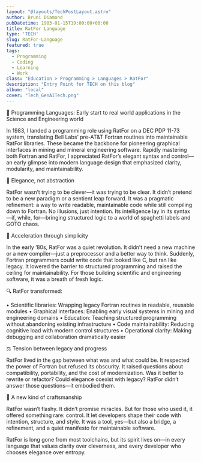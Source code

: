 ```yaml
---
layout: "@layouts/TechPostLayout.astro"
author: Bruni Diamond
pubDatetime: 1983-01-15T19:00:00+00:00
title: RatFor Language
type: 'TECH'
slug: RatFor-Language
featured: true
tags:
  - Programming
  - Coding
  - Learning
  - Work
class: "Education > Programming > Languages > RatFor"
description: "Entry Point for TECH on this blog"
album: "local"
cover: "Tech_GenAITech.png"
---
```

🌌 Programming Languages: Early start to real world applications in the Science and Engineering world

In 1983, I landed a programming role using RatFor on a DEC PDP 11-73 system, translating Bell Labs’ pre-AT&T Fortran routines into maintainable RatFor libraries. These became the backbone for pioneering graphical interfaces in mining and mineral engineering software. Rapidly mastering both Fortran and RatFor, I appreciated RatFor’s elegant syntax and control—an early glimpse into modern language design that emphasized clarity, modularity, and maintainability.

🧠 Elegance, not abstraction

RatFor wasn’t trying to be clever—it was trying to be clear. It didn’t pretend to be a new paradigm or a sentient leap forward. It was a pragmatic refinement: a way to write readable, maintainable code while still compiling down to Fortran. No illusions, just intention. Its intelligence lay in its syntax—if, while, for—bringing structured logic to a world of spaghetti labels and GOTO chaos.

🚀 Acceleration through simplicity

In the early ’80s, RatFor was a quiet revolution. It didn’t need a new machine or a new compiler—just a preprocessor and a better way to think. Suddenly, Fortran programmers could write code that looked like C, but ran like legacy. It lowered the barrier to structured programming and raised the ceiling for maintainability. For those building scientific and engineering software, it was a breath of fresh logic.

🔍 RatFor transformed:

•  Scientific libraries: Wrapping legacy Fortran routines in readable, reusable modules
•  Graphical interfaces: Enabling early visual systems in mining and engineering domains
•  Education: Teaching structured programming without abandoning existing infrastructure
•  Code maintainability: Reducing cognitive load with modern control structures
•  Operational clarity: Making debugging and collaboration dramatically easier

⚖️ Tension between legacy and progress

RatFor lived in the gap between what was and what could be. It respected the power of Fortran but refused its obscurity. It raised questions about compatibility, portability, and the cost of modernization. Was it better to rewrite or refactor? Could elegance coexist with legacy? RatFor didn’t answer those questions—it embodied them.

🌱 A new kind of craftsmanship

RatFor wasn’t flashy. It didn’t promise miracles. But for those who used it, it offered something rare: control. It let developers shape their code with intention, structure, and style. It was a tool, yes—but also a bridge, a refinement, and a quiet manifesto for maintainable software.

RatFor is long gone from most toolchains, but its spirit lives on—in every language that values clarity over cleverness, and every developer who chooses elegance over entropy.